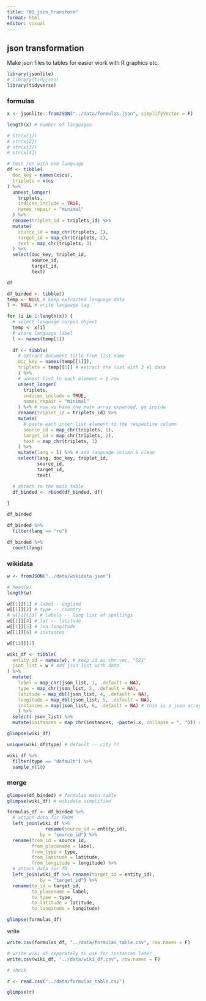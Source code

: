 ```yaml
---
title: "01_json_transform"
format: html
editor: visual
---
```


## json transformation

Make json files to tables for easier work with R graphics etc.

```r
library(jsonlite)
# library(tidyjson)
library(tidyverse)
```

### formulas

```r
x <- jsonlite::fromJSON("../data/formulas.json", simplifyVector = F)

length(x) # number of languages

# str(x[1])
# str(x[2])
# str(x[3])
# str(x[4])
```

```r
# test run with one language
df <- tibble(
  doc_key = names(x$cs),
  triplets = x$cs
) %>% 
  unnest_longer(
    triplets,
    indices_include = TRUE,
    names_repair = "minimal"
  ) %>% 
  rename(triplet_id = triplets_id) %>% 
  mutate(
    source_id = map_chr(triplets, 1),
    target_id = map_chr(triplets, 2),
    text = map_chr(triplets, 3)
  ) %>% 
  select(doc_key, triplet_id,
         source_id, 
         target_id, 
         text)

df
```

```r
df_binded <- tibble()
temp <- NULL # keep extracted language data
l <- NULL # write language tag

for (i in 1:length(x)) {
  # select language corpus object
  temp <- x[i]
  # store language label
  l <- names(temp[1])
  
  df <- tibble(
    # extract document title from list name
    doc_key = names(temp[[1]]),
    triplets = temp[[1]] # extract the list with 3 el data
    ) %>% 
    # unnest list to each element = 1 row
    unnest_longer(
      triplets,
      indices_include = TRUE,
      names_repair = "minimal"
    ) %>% # now we have the main array expanded, go inside
    rename(triplet_id = triplets_id) %>% 
    mutate(
      # paste each inner list element to the respective column
      source_id = map_chr(triplets, 1),
      target_id = map_chr(triplets, 2),
      text = map_chr(triplets, 3)
    ) %>% 
    mutate(lang = l) %>% # add language column & clean
    select(lang, doc_key, triplet_id,
           source_id, 
           target_id, 
           text) 

  # attach to the main table
  df_binded <- rbind(df_binded, df)
  
}

df_binded
```

```r
df_binded %>% 
  filter(lang == "ru")
```

```r
df_binded %>% 
  count(lang)
```

### wikidata

```r
w <- fromJSON("../data/wikidata.json")

# head(w)
length(w)

w[[1]][1] # label - england
w[[1]][2] # type -- country
# w[[1]][3] # labels -- long list of spellings
w[[1]][4] # lat -- latitude
w[[1]][5] # lon longitude
w[[1]][6] # instances 

w[[13]][1]
```

```r
wiki_df <- tibble(
  entity_id = names(w), # keep id as chr vec, "Q21"
  json_list = w # add json list with data
) %>% 
  mutate(
    label = map_chr(json_list, 1, .default = NA),
    type = map_chr(json_list, 2, .default = NA),
    latitude = map_dbl(json_list, 4, .default = NA),
    longitude = map_dbl(json_list, 5, .default = NA),
    instances = map(json_list, 6, .default = NA) # this is a json array, so turn it to a named list and flatten later
    ) %>% 
  select(-json_list) %>% 
  mutate(instances = map_chr(instances, ~paste(.x, collapse = ", "))) # paste as chr
```

```r
glimpse(wiki_df)

unique(wiki_df$type) # default -- city ??

wiki_df %>% 
  filter(type == "default") %>% 
  sample_n(10)
```

### merge

```r
glimpse(df_binded) # formulas main table
glimpse(wiki_df) # wikidata simplified
```

```r
formulas_df <- df_binded %>% 
  # attach data for FROM
  left_join(wiki_df %>% 
              rename(source_id = entity_id), 
            by = "source_id") %>% 
  rename(from_id = source_id,
         from_placename = label,
         from_type = type,
         from_latitude = latitude,
         from_longitude = longitude) %>% 
  # attach data for TO
  left_join(wiki_df %>% rename(target_id = entity_id),
            by = "target_id") %>% 
  rename(to_id = target_id,
         to_placename = label,
         to_type = type,
         to_latitude = latitude,
         to_longitude = longitude)

glimpse(formulas_df)
```

write

```r
write.csv(formulas_df, "../data/formulas_table.csv", row.names = F)
```

```r
# write wiki df separately to use for instances later
write.csv(wiki_df, "../data/wiki_df.csv", row.names = F)
```

```r
# check

r <- read.csv("../data/formulas_table.csv")

glimpse(r)
```
